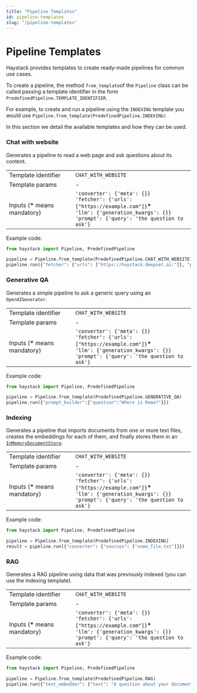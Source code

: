 ```yaml
---
title: "Pipeline Templates"
id: pipeline-templates
slug: "/pipeline-templates"
---
```


# Pipeline Templates

Haystack provides templates to create ready-made pipelines for common use cases.

To create a pipeline, the method `from_template`of the `Pipeline` class can be called passing a template identifier in the form `PredefinedPipeline.TEMPLATE_IDENTIFIER`.

For example, to create and run a pipeline using the `INDEXING` template you would use `Pipeline.from_template(PredefinedPipeline.INDEXING)`

In this section we detail the available templates and how they can be used.

### Chat with website

Generates a pipeline to read a web page and ask questions about its content.

|  |  |
| --- | --- |
| Template identifier | `CHAT_WITH_WEBSITE` |
| Template params | \- |
| Inputs (**\*** means mandatory) | `'converter': {'meta': {}} `  <br />`'fetcher': {'urls': ["https://example.com"]}`**\***  <br />`'llm': {'generation_kwargs': {}}`  <br />`'prompt': {'query': 'the question to ask'}` |

Example code:

```python
from haystack import Pipeline, PredefinedPipeline

pipeline = Pipeline.from_template(PredefinedPipeline.CHAT_WITH_WEBSITE)
pipeline.run({"fetcher": {"urls": ["https://haystack.deepset.ai:"]}, "prompt": {"query": "what is Haystack?"}})

```

### Generative QA

Generates a simple pipeline to ask a generic query using an `OpenAIGenerator`.

|  |  |
| --- | --- |
| Template identifier | `CHAT_WITH_WEBSITE` |
| Template params | \- |
| Inputs (**\*** means mandatory) | `'converter': {'meta': {}} `  <br />`'fetcher': {'urls': ["https://example.com"]}`**\***  <br />`'llm': {'generation_kwargs': {}}`  <br />`'prompt': {'query': 'the question to ask'}` |

Example code:

```python
from haystack import Pipeline, PredefinedPipeline

pipeline = Pipeline.from_template(PredefinedPipeline.GENERATIVE_QA)
pipeline.run({"prompt_builder":{"question":"Where is Rome?"}})
```

### Indexing

Generates a pipeline that imports documents from one or more text files, creates the embeddings for each of them, and finally stores them in an [`InMemoryDocumentStore`](../../document-stores/inmemorydocumentstore.mdx).

|  |  |
| --- | --- |
| Template identifier | `CHAT_WITH_WEBSITE` |
| Template params | \- |
| Inputs (**\*** means mandatory) | `'converter': {'meta': {}} `  <br />`'fetcher': {'urls': ["https://example.com"]}`**\***  <br />`'llm': {'generation_kwargs': {}}`  <br />`'prompt': {'query': 'the question to ask'}` |

Example code:

```python
from haystack import Pipeline, PredefinedPipeline

pipeline = Pipeline.from_template(PredefinedPipeline.INDEXING)
result = pipeline.run({"converter": {"sources": ["some_file.txt"]}})
```

### RAG

Generates a RAG pipeline using data that was previously indexed (you can use the Indexing template).

|  |  |
| --- | --- |
| Template identifier | `CHAT_WITH_WEBSITE` |
| Template params | \- |
| Inputs (**\*** means mandatory) | `'converter': {'meta': {}} `  <br />`'fetcher': {'urls': ["https://example.com"]}`**\***  <br />`'llm': {'generation_kwargs': {}}`  <br />`'prompt': {'query': 'the question to ask'}` |

Example code:

```python
from haystack import Pipeline, PredefinedPipeline

pipeline = Pipeline.from_template(PredefinedPipeline.RAG)
pipeline.run({"text_embedder": {"text": "A question about your documents"}})
```

